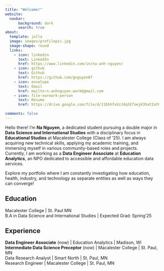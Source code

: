 ```yaml
---
title: "Welcome!"
website: 
  navbar:
      background: dark
      search: true
about:
  template: jolla
  image: images/profilepic.jpg
  image-shape: round
  links:
    - icon: linkedin
      text: LinkedIn
      href: https://www.linkedin.com/in/na-anh-nguyen/
    - icon: github
      text: Github
      href: https://github.com/gnguyen87
    - icon: envelope
      text: Email
      href: mailto:n.anhnguyen.work@gmail.com
    - icon: file-earmark-person
      text: Resume
      href: https://drive.google.com/file/d/11EbhfuVzJdqtE7oejK3hat2aYHec18nZ/view?usp=sharing
      
comments: false
---
```


Hello there! I'm **Na Nguyen**, a dedicated student pursuing a double major in **Data Science and International Studies** with a disciplinary focus in **Educational Studies** at Macalester College (Class of '25). I am always acquiring new technical skills, applying my academic training, and immersing myself in various community-based roles and projects. Currently, I am working as a **Data Engineer Associate** at **Education Analytics**, an NPO dedicated to accessible and affordable education data services.

Explore my portfolio where I am constantly investigating how education, health, industry, and technology as separate entities as well as ways they can converge!

## Education

Macalester College \| St. Paul MN <br> B.A in Data Science and International Studies \| Expected Grad: Spring'25

## Experience

**Data Engineer Associate** (now) \| Education Analytics \| Madison, WI <br> **Intermediate Data Science Preceptor** (now) \| Macalester College \| St. Paul, MN <br> Data Research Analyst \| Smart North \| St. Paul, MN <br> Research Engineer \| Macalester College \| St. Paul, MN


